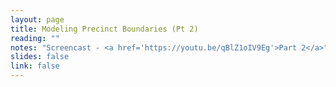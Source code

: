 ```yaml
---
layout: page
title: Modeling Precinct Boundaries (Pt 2)
reading: ""
notes: "Screencast - <a href='https://youtu.be/qBlZ1oIV9Eg'>Part 2</a>"
slides: false
link: false
---
```


